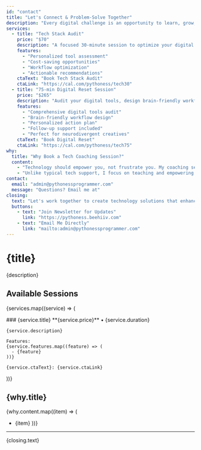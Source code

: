 ```yaml
---
id: "contact"
title: "Let's Connect & Problem-Solve Together"
description: "Every digital challenge is an opportunity to learn, grow, and create something exceptional. Let's work together to find your path to tech confidence."
services:
  - title: "Tech Stack Audit"
    price: "$70"
    description: "A focused 30-minute session to optimize your digital tools and workflow."
    features:
      - "Personalized tool assessment"
      - "Cost-saving opportunities"
      - "Workflow optimization"
      - "Actionable recommendations"
    ctaText: "Book Tech Stack Audit"
    ctaLink: "https://cal.com/pythoness/tech30"
  - title: "75-min Digital Reset Session"
    price: "$265"
    description: "Audit your digital tools, design brain-friendly workflows, and get a personalized action plan to reduce overwhelm and boost efficiency. Perfect for neurodivergent creatives and small businesses. Includes follow-up support."
    features:
      - "Comprehensive digital tools audit"
      - "Brain-friendly workflow design"
      - "Personalized action plan"
      - "Follow-up support included"
      - "Perfect for neurodivergent creatives"
    ctaText: "Book Digital Reset"
    ctaLink: "https://cal.com/pythoness/tech75"
why:
  title: "Why Book a Tech Coaching Session?"
  content: 
    - "Technology should empower you, not frustrate you. My coaching sessions are designed to meet you exactly where you are, providing clear, actionable guidance tailored to your unique needs. You'll leave with concrete next steps and renewed confidence in your tech journey."
    - "Unlike typical tech support, I focus on teaching and empowering you to understand your tools better, so you gain independence along with solutions. My approach blends technical expertise with empathy, ensuring you get solutions that truly work for your specific situation."
contact:
  email: "admin@pythonessprogrammer.com"
  message: "Questions? Email me at"
closing:
  text: "Let's work together to create technology solutions that enhance your work, not complicate it. My approach combines technical expertise with empathy, ensuring you get solutions that truly work for you. Stay tuned for group events and office hours coming this summer!"
  buttons:
    - text: "Join Newsletter for Updates"
      link: "https://pythoness.beehiiv.com"
    - text: "Email Me Directly"
      link: "mailto:admin@pythonessprogrammer.com"
---
```


# {title}

{description}

## Available Sessions

{services.map((service) => (
  <div key={service.title}>
    ### {service.title}
    **{service.price}** • {service.duration}

    {service.description}

    Features:
    {service.features.map((feature) => (
      - {feature}
    ))}

    {service.ctaText}: {service.ctaLink}
  </div>
))}

## {why.title}

{why.content.map((item) => (
  - {item}
))}

---

{closing.text} 